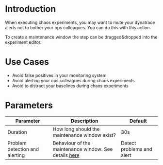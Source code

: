 # Introduction

When executing chaos experiments, you may want to mute your dynatrace alerts not to bother your ops colleagues. You can do this with this action.

To create a maintenance window the step can be dragged&dropped into the experiment editor.

# Use Cases

 - Avoid false positives in your monitoring system
 - Avoid alerting your ops colleagues during chaos experiments
 - Avoid to distract your baselines during chaos experiments

# Parameters

| Parameter                       | Description                                    | Default |
| ------------------------------- | ---------------------------------------------- | ------- |
| Duration                        | How long should the maintenance window exist?   | 30s     |
| Problem detection and alerting  | Behaviour of the maintenance window. See details [here](https://docs.dynatrace.com/docs/observe-and-explore/notifications-and-alerting/maintenance-windows/define-maintenance-window#maintenance-windows) | Detect problems and alert     |